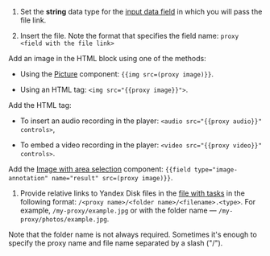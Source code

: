 1. Set the **string** data type for the [input data field](/docs/guide/incoming) in which you will pass the file link.

1. Insert the file. Note the format that specifies the field name: `proxy <field with the file link>`

<Cut title="Image">

Add an image in the HTML block using one of the methods:

- Using the [Picture](/docs/guide/t-components/img) component: `{{img src=(proxy image)}}`.

- Using an HTML tag: `<img src="{{proxy image}}">`.

</Cut>

<Cut title="Audio or video">

Add the HTML tag:

- To insert an audio recording in the player: `<audio src="{{proxy audio}}" controls>`,

- To embed a video recording in the player: `<video src="{{proxy video}}" controls>`.

</Cut>

<Cut title="Editor for image area selection">

Add the [Image with area selection](/docs/guide/t-components/image-annotation#adding_editor) component: `{{field type="image-annotation" name="result" src=(proxy image)}}`.

</Cut>

1. Provide relative links to Yandex Disk files in the [file with tasks](/docs/glossary#tsv) in the following format: `/<proxy name>/<folder name>/<filename>.<type>`. For example, `/my-proxy/example.jpg` or with the folder name — `/my-proxy/photos/example.jpg`.

<Note mode="note" title="Note">

Note that the folder name is not always required. Sometimes it's enough to specify the proxy name and file name separated by a slash ("/").

</Note>